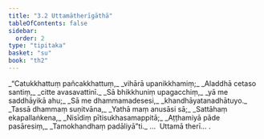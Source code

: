 ```yaml
---
title: "3.2 Uttamātherīgāthā"
tableOfContents: false
sidebar:
  order: 2
type: "tipitaka"
basket: "su"
book: "th2"
---
```



<DynamicBreadcrumb />

<Division number="42" book="th2" bookNo="19" page="384">

<Paragraph number="74" type="verses" book="th2">
_“Catukkhattuṃ pañcakkhattuṃ,_  
_vihārā upanikkhamiṃ;_  
_Aladdhā cetaso santiṃ,_  
_citte avasavattinī._  

</Paragraph>

</Division>
<Division number="43" book="th2" bookNo="19" page="384">

<Paragraph number="75" type="verses" book="th2">
_Sā bhikkhuniṃ upagacchiṃ,_  
_yā me saddhāyikā ahu;_  
_Sā me dhammamadesesi,_  
_khandhāyatanadhātuyo._  

</Paragraph>

</Division>
<Division number="44" book="th2" bookNo="19" page="384">

<Paragraph number="76" type="verses" book="th2">
_Tassā dhammaṃ suṇitvāna,_  
_Yathā maṃ anusāsi sā;_  
_Sattāhaṃ ekapallaṅkena,_  
_Nisīdiṃ pītisukhasamappitā;_  
_Aṭṭhamiyā pāde pasāresiṃ,_  
_Tamokhandhaṃ padāliyā”ti._  


</Paragraph>
</Division>

<Paragraph number="77" type="center" book="th2">
…  Uttamā therī… .
</Paragraph>